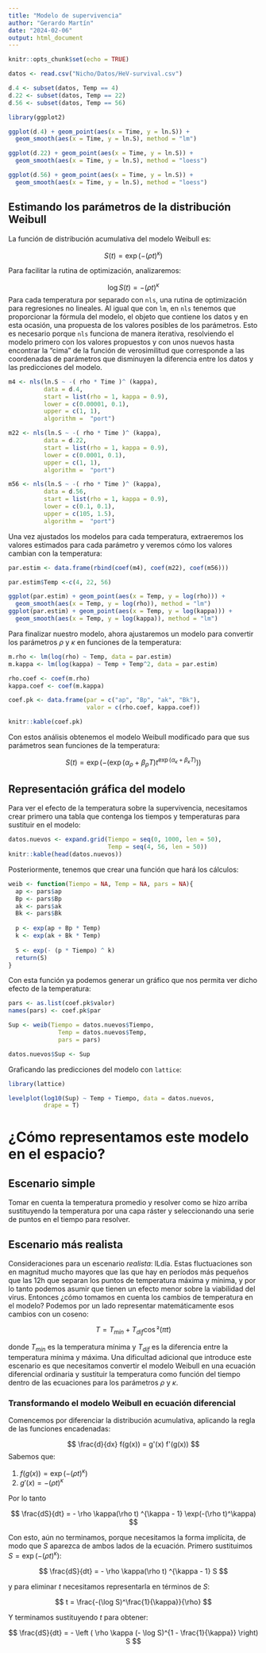 ```yaml
---
title: "Modelo de supervivencia"
author: "Gerardo Martín"
date: "2024-02-06"
output: html_document
---
```


```r
knitr::opts_chunk$set(echo = TRUE)
```

```r
datos <- read.csv("Nicho/Datos/HeV-survival.csv")

d.4 <- subset(datos, Temp == 4)
d.22 <- subset(datos, Temp == 22)
d.56 <- subset(datos, Temp == 56)
```


```r
library(ggplot2)

ggplot(d.4) + geom_point(aes(x = Time, y = ln.S)) +
  geom_smooth(aes(x = Time, y = ln.S), method = "lm")

ggplot(d.22) + geom_point(aes(x = Time, y = ln.S)) +
  geom_smooth(aes(x = Time, y = ln.S), method = "loess")

ggplot(d.56) + geom_point(aes(x = Time, y = ln.S)) +
  geom_smooth(aes(x = Time, y = ln.S), method = "loess")
```

## Estimando los parámetros de la distribución Weibull

La función de distribución acumulativa del modelo Weibull es:

$$
S(t) = \exp \left ( - (\rho t)^\kappa \right)
$$

Para facilitar la rutina de optimización, analizaremos:

$$
\log S(t) = - (\rho t)^\kappa
$$
Para cada temperatura por separado con `nls`, una rutina de optimización para regresiones no lineales. Al igual que con `lm`, en `nls` tenemos que proporcionar la fórmula del modelo, el objeto que contiene los datos y en esta ocasión, una propuesta de los valores posibles de los parámetros. Esto es necesario porque `nls` funciona de manera iterativa, resolviendo el modelo primero con los valores propuestos y con unos nuevos hasta encontrar la "cima" de la función de verosimilitud que corresponde a las coordenadas de parámetros que disminuyen la diferencia entre los datos y las predicciones del modelo.

```r
m4 <- nls(ln.S ~ -( rho * Time )^ (kappa), 
          data = d.4, 
          start = list(rho = 1, kappa = 0.9),
          lower = c(0.00001, 0.1),
          upper = c(1, 1),
          algorithm =  "port")

m22 <- nls(ln.S ~ -( rho * Time )^ (kappa), 
          data = d.22, 
          start = list(rho = 1, kappa = 0.9),
          lower = c(0.0001, 0.1),
          upper = c(1, 1),
          algorithm =  "port")

m56 <- nls(ln.S ~ -( rho * Time )^ (kappa), 
          data = d.56, 
          start = list(rho = 1, kappa = 0.9),
          lower = c(0.1, 0.1),
          upper = c(105, 1.5),
          algorithm =  "port")
```

Una vez ajustados los modelos para cada temperatura, extraeremos los valores estimados para cada parámetro y veremos cómo los valores cambian con la temperatura:

```r
par.estim <- data.frame(rbind(coef(m4), coef(m22), coef(m56)))

par.estim$Temp <-c(4, 22, 56)

ggplot(par.estim) + geom_point(aes(x = Temp, y = log(rho))) +
  geom_smooth(aes(x = Temp, y = log(rho)), method = "lm")
ggplot(par.estim) + geom_point(aes(x = Temp, y = log(kappa))) +
  geom_smooth(aes(x = Temp, y = log(kappa)), method = "lm")
```

Para finalizar nuestro modelo, ahora ajustaremos un modelo para convertir los parámetros $\rho$ y $\kappa$ en funciones de la temperatura:

```r
m.rho <- lm(log(rho) ~ Temp, data = par.estim)
m.kappa <- lm(log(kappa) ~ Temp + Temp^2, data = par.estim)

rho.coef <- coef(m.rho)
kappa.coef <- coef(m.kappa)

coef.pk <- data.frame(par = c("ap", "Bp", "ak", "Bk"), 
                      valor = c(rho.coef, kappa.coef))
```

```r
knitr::kable(coef.pk)
```

Con estos análisis obtenemos el modelo Weibull modificado para que sus parámetros sean funciones de la temperatura:

$$
S(t) = \exp \left( - \left(\exp(\alpha_{\rho} + \beta_{\rho} T) t^{\exp(\alpha_{\kappa} + \beta_{\kappa}T)} \right) \right)
$$

## Representación gráfica del modelo

Para ver el efecto de la temperatura sobre la supervivencia, necesitamos crear primero una tabla que contenga los tiempos y temperaturas para sustituir en el modelo:

```r
datos.nuevos <- expand.grid(Tiempo = seq(0, 1000, len = 50),
                            Temp = seq(4, 56, len = 50))
knitr::kable(head(datos.nuevos))
```

Posteriormente, tenemos que crear una función que hará los cálculos:

```r
weib <- function(Tiempo = NA, Temp = NA, pars = NA){
  ap <- pars$ap
  Bp <- pars$Bp
  ak <- pars$ak
  Bk <- pars$Bk
  
  p <- exp(ap + Bp * Temp)
  k <- exp(ak + Bk * Temp)
  
  S <- exp(- (p * Tiempo) ^ k)
  return(S)
}
```

Con esta función ya podemos generar un gráfico que nos permita ver dicho efecto de la temperatura:

```r
pars <- as.list(coef.pk$valor)
names(pars) <- coef.pk$par

Sup <- weib(Tiempo = datos.nuevos$Tiempo,
              Temp = datos.nuevos$Temp,
              pars = pars)

datos.nuevos$Sup <- Sup
```

Graficando las predicciones del modelo con `lattice`:

```r
library(lattice)

levelplot(log10(Sup) ~ Temp + Tiempo, data = datos.nuevos,
          drape = T)
```

# ¿Cómo representamos este modelo en el espacio?

## Escenario simple

Tomar en cuenta la temperatura promedio y resolver como se hizo arriba sustituyendo la temperatura por una capa ráster y seleccionando una serie de puntos en el tiempo para resolver.

## Escenario más realista

Consideraciones para un escenario *realista*: lLdía. Estas fluctuaciones son en magnitud mucho mayores que las que hay en períodos más pequeños que las 12h que separan los puntos de temperatura máxima y mínima, y por lo tanto podemos asumir que tienen un efecto menor sobre la viabilidad del virus. Entonces ¿cómo tomamos en cuenta los cambios de temperatura en el modelo? Podemos por un lado representar matemáticamente esos cambios con un coseno:

$$
T = T_{min} + T_{dif}\cos²(\pi t)
$$

donde $T_{min}$ es la temperatura mínima y $T_{dif}$ es la diferencia entre la temperatura mínima y máxima. Una dificultad adicional que introduce este escenario es que necesitamos convertir el modelo Weibull en una ecuación diferencial ordinaria y sustituir la temperatura como función del tiempo dentro de las ecuaciones para los parámetros $\rho$ y $\kappa$.

### Transformando el modelo Weibull en ecuación diferencial

Comencemos por diferenciar la distribución acumulativa, aplicando la regla de las funciones encadenadas:

$$
\frac{d}{dx} f(g(x)) = g'(x) f'(g(x))
$$
Sabemos que:

1. $f(g(x)) = \exp(-(\rho t)^\kappa)$
2. $g'(x) = -(\rho t)^\kappa$

Por lo tanto

$$
\frac{dS}{dt} = - \rho \kappa(\rho t) ^{\kappa - 1} \exp(-(\rho t)^\kappa)
$$

Con esto, aún no terminamos, porque necesitamos la forma implícita, de modo que $S$ aparezca de ambos lados de la ecuación. Primero sustituimos $S=\exp(-(\rho t)^\kappa)$:

$$
\frac{dS}{dt} = - \rho \kappa(\rho t) ^{\kappa - 1} S
$$

y para eliminar $t$ necesitamos representarla en términos de $S$:

$$
t = \frac{-(\log S)^\frac{1}{\kappa}}{\rho}
$$

Y terminamos sustituyendo $t$ para obtener:

$$
\frac{dS}{dt} = - \left ( \rho \kappa (- \log S)^{1 - \frac{1}{\kappa}} \right) S
$$